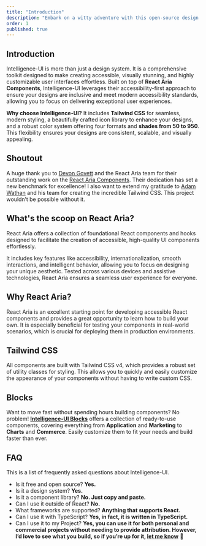 ```yaml
---
title: "Introduction"
description: "Embark on a witty adventure with this open-source design system using React Aria. Master troubleshooting tips to solve missing props in your React app."
order: 1
published: true
---
```


## Introduction

Intelligence-UI is more than just a design system. It is a comprehensive toolkit designed to make creating accessible, visually stunning, and highly customizable user interfaces effortless. Built on top of **React Aria Components**, Intelligence-UI leverages their accessibility-first approach to ensure your designs are inclusive and meet modern accessibility standards, allowing you to focus on delivering exceptional user experiences.

**Why choose Intelligence-UI?** It includes **Tailwind CSS** for seamless, modern styling, a beautifully crafted icon library to enhance your designs, and a robust color system offering four formats and **shades from 50 to 950**. This flexibility ensures your designs are consistent, scalable, and visually appealing.

## Shoutout

A huge thank you to [Devon Govett](https://x.com/devongovett) and the React Aria team for their outstanding work on the [React Aria Components](https://react-spectrum.adobe.com/react-aria/?ref=getjustd.com). Their dedication has set a new benchmark for excellence! I also want to extend my gratitude to [Adam Wathan](https://x.com/adamwathan) and his team for creating the incredible Tailwind CSS. This project wouldn’t be possible without it.

## What's the scoop on React Aria?

React Aria offers a collection of foundational React components and hooks designed to facilitate the creation of accessible, high-quality UI components effortlessly.

It includes key features like accessibility, internationalization, smooth interactions, and intelligent behavior, allowing you to focus on designing your unique aesthetic. Tested across various devices and assistive technologies, React Aria ensures a seamless user experience for everyone.

## Why React Aria?

React Aria is an excellent starting point for developing accessible React components and provides a great opportunity to learn how to build your own. It is especially beneficial for testing your components in real-world scenarios, which is crucial for deploying them in production environments.

## Tailwind CSS

All components are built with Tailwind CSS v4, which provides a robust set of utility classes for styling. This allows you to quickly and easily customize the appearance of your components without having to write custom CSS.

## Blocks

Want to move fast without spending hours building components? No problem! **[Intelligence-UI Blocks](https://blocks.getjustd.com)** offers a collection of ready-to-use components, covering everything from **Application** and **Marketing** to **Charts** and **Commerce**. Easily customize them to fit your needs and build faster than ever.

## FAQ

This is a list of frequently asked questions about Intelligence-UI.

- Is it free and open source? **Yes.**
- Is it a design system? **Yes.**
- Is it a component library? **No. Just copy and paste.**
- Can I use it outside of React? **No.**
- What frameworks are supported? **Anything that supports React.**
- Can I use it with TypeScript? **Yes, in fact, it is written in TypeScript.**
- Can I use it to my Project? **Yes, you can use it for both personal and commercial projects without needing to provide attribution. However, I’d love to see what you build, so if you’re up for it, [let me know](https://x.com/irsyadadl)** 🙂
